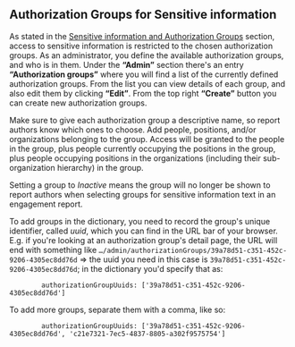 
<Meta title="3. ANET Admin Stories/3. Authorization Groups for Sensitive information" />

## Authorization Groups for Sensitive information

As stated in the [Sensitive information and Authorization Groups](/docs/0-anet-stories-sensitive-information-and-authorization-groups--docs#sensitive-information-and-authorization-groups)
section, access to sensitive information is restricted to the chosen authorization groups. As an
administrator, you define the available authorization groups, and who is in them. Under the
**“Admin”** section there's an entry **“Authorization groups”** where you will find a list of the
currently defined authorization groups. From the list you can view details of each group, and also
edit them by clicking **“Edit”**. From the top right **“Create”** button you can create new
authorization groups.

Make sure to give each authorization group a descriptive name, so report authors know which ones to
choose. Add people, positions, and/or organizations belonging to the group. Access will be granted
to the people in the group, plus people currently occupying the positions in the group, plus people
occupying positions in the organizations (including their sub-organization hierarchy) in the group.

Setting a group to *Inactive* means the group will no longer be shown to report authors when
selecting groups for sensitive information text in an engagement report.

To add groups in the dictionary, you need to record the group's unique identifier, called *uuid*,
which you can find in the URL bar of your browser. E.g. if you're looking at an authorization
group's detail page, the URL will end with something like
`…/admin/authorizationGroups/39a78d51-c351-452c-9206-4305ec8dd76d` ⇒ the uuid you need in this
case is `39a78d51-c351-452c-9206-4305ec8dd76d`; in the dictionary you'd specify that as:
```
        authorizationGroupUuids: ['39a78d51-c351-452c-9206-4305ec8dd76d']
```
To add more groups, separate them with a comma, like so:
```
        authorizationGroupUuids: ['39a78d51-c351-452c-9206-4305ec8dd76d', 'c21e7321-7ec5-4837-8805-a302f9575754']
```
